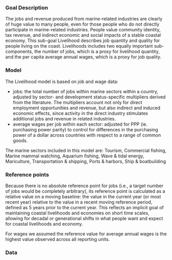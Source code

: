 ### Goal Description

The jobs and revenue produced from marine-related industries are clearly of huge value to many people, even for those people who do not directly participate in marine-related industries. People value community identity, tax revenue, and indirect economic and social impacts of a stable coastal economy. This sub-goal Livelihood describes job quantity and quality for people living on the coast. Livelihoods includes two equally important sub-components, the number of jobs, which is a proxy for livelihood quantity, and the per capita average annual wages, which is a proxy for job quality.

### Model 

The Livelihood model is based on job and wage data: 

- jobs: the total number of jobs within marine sectors within a country, adjusted by sector- and development status-specific multipliers derived from the literature. The multipliers account not only for direct employment opportunities and revenue, but also indirect and induced economic effects, since activity in the direct industry stimulates additional jobs and revenue in related industries.
- average wages per job within each sector: adjusted for PPP (ie. purchasing power parity) to control for differences in the
purchasing power of a dollar across countries with respect to a range of common goods.  

The marine sectors included in this model are: Tourism, Commercial fishing, Marine mammal watching, Aquarium fishing, Wave & tidal energy, Mariculture, Transportation & shipping, Ports & harbors, Ship & boatbuilding

### Reference points 

Because there is no absolute reference point for jobs (i.e., a target number of jobs would be completely arbitrary), its reference point is calculated as a relative value on a moving baseline: the value in the current year (or most recent year) relative to the value in a recent moving reference period, defined as 5 years prior to the current year. This reflects an implicit goal of maintaining coastal livelihoods and economies on short time scales, allowing for decadal or generational shifts in what people want and expect for coastal livelihoods and economy.

For wages we assumed the reference value for average annual wages is the highest value observed across all reporting units.

### Data

